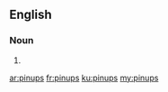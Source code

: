 ==English==

===Noun===
{{head|en|plural}}

# {{plural of|pinup|lang=en}}

[[ar:pinups]]
[[fr:pinups]]
[[ku:pinups]]
[[my:pinups]]